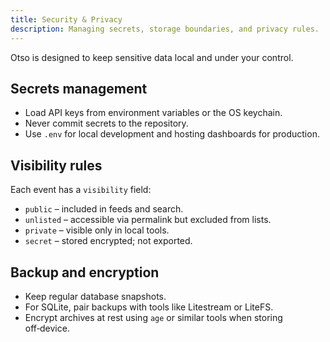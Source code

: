 ```yaml
---
title: Security & Privacy
description: Managing secrets, storage boundaries, and privacy rules.
---
```


Otso is designed to keep sensitive data local and under your control.

## Secrets management

- Load API keys from environment variables or the OS keychain.
- Never commit secrets to the repository.
- Use `.env` for local development and hosting dashboards for production.

## Visibility rules

Each event has a `visibility` field:

- `public` – included in feeds and search.
- `unlisted` – accessible via permalink but excluded from lists.
- `private` – visible only in local tools.
- `secret` – stored encrypted; not exported.

## Backup and encryption

- Keep regular database snapshots.
- For SQLite, pair backups with tools like Litestream or LiteFS.
- Encrypt archives at rest using `age` or similar tools when storing off‑device.
